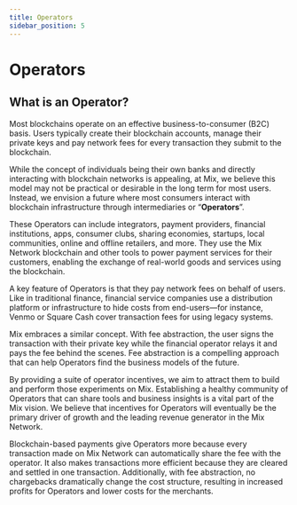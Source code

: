 ```yaml
---
title: Operators
sidebar_position: 5
---
```



# Operators

## What is an Operator?

Most blockchains operate on an effective business-to-consumer (B2C) basis. Users typically create their blockchain accounts, manage their private keys and pay network fees for every transaction they submit to the blockchain.

While the concept of individuals being their own banks and directly interacting with blockchain networks is appealing, at Mix, we believe this model may not be practical or desirable in the long term for most users. Instead, we envision a future where most consumers interact with blockchain infrastructure through intermediaries or “**Operators**”. 

These Operators can include integrators, payment providers, financial institutions, apps, consumer clubs, sharing economies, startups, local communities, online and offline retailers, and more. They use the Mix Network blockchain and other tools to power payment services for their customers, enabling the exchange of real-world goods and services using the blockchain.

A key feature of Operators is that they pay network fees on behalf of users. Like in traditional finance, financial service companies use a distribution platform or infrastructure to hide costs from end-users—for instance, Venmo or Square Cash cover transaction fees for using legacy systems. 

Mix embraces a similar concept. With fee abstraction, the user signs the transaction with their private key while the financial operator relays it and pays the fee behind the scenes. Fee abstraction is a compelling approach that can help Operators find the business models of the future. 

By providing a suite of operator incentives, we aim to attract them to build and perform those experiments on Mix. Establishing a healthy community of Operators that can share tools and business insights is a vital part of the Mix vision. We believe that incentives for Operators will eventually be the primary driver of growth and the leading revenue generator in the Mix Network. 

Blockchain-based payments give Operators more because every transaction made on Mix Network can automatically share the fee with the operator. It also makes transactions more efficient because they are cleared and settled in one transaction. Additionally, with fee abstraction, no chargebacks dramatically change the cost structure, resulting in increased profits for Operators and lower costs for the merchants.
